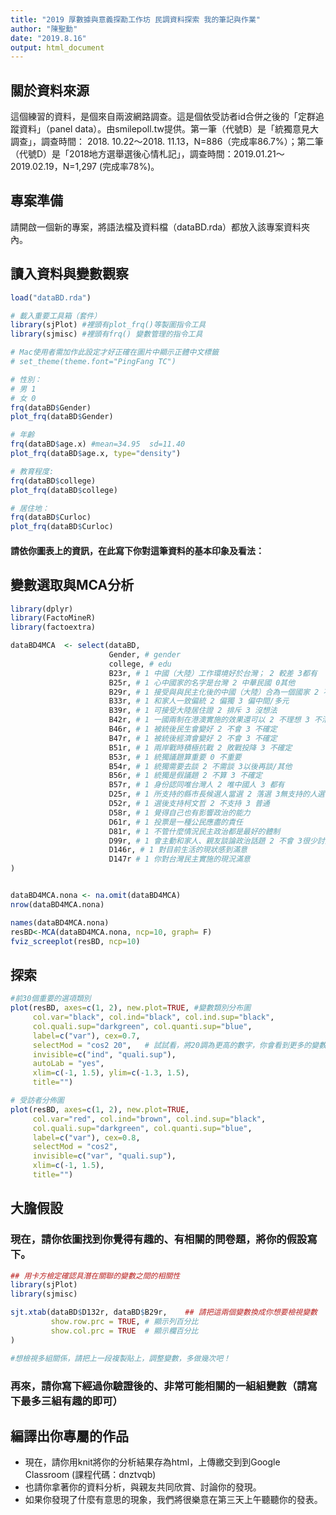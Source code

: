 ```yaml
---
title: "2019 厚數據與意義探勘工作坊 民調資料探索 我的筆記與作業"
author: "陳聖勳"
date: "2019.8.16"
output: html_document
---
```


## 關於資料來源
這個練習的資料，是個來自兩波網路調查。這是個依受訪者id合併之後的「定群追蹤資料」（panel data）。由smilepoll.tw提供。第一筆（代號B）是「統獨意見大調查」，調查時間： 2018. 10.22～2018. 11.13，N=886（完成率86.7%）；第二筆（代號D）是「2018地方選舉選後心情札記」，調查時間：2019.01.21～2019.02.19，N=1,297 (完成率78%)。

## 專案準備
請開啟一個新的專案，將語法檔及資料檔（dataBD.rda）都放入該專案資料夾內。

## 讀入資料與變數觀察
```r

load("dataBD.rda") 

# 載入重要工具箱（套件）
library(sjPlot) #裡頭有plot_frq()等製圖指令工具
library(sjmisc) #裡頭有frq() 變數管理的指令工具

# Mac使用者需加作此設定才好正確在圖片中顯示正體中文標籤
# set_theme(theme.font="PingFang TC")  

# 性別：
# 男 1
# 女 0
frq(dataBD$Gender)
plot_frq(dataBD$Gender)

# 年齡
frq(dataBD$age.x) #mean=34.95  sd=11.40
plot_frq(dataBD$age.x, type="density")

# 教育程度: 
frq(dataBD$college)
plot_frq(dataBD$college)

# 居住地：
frq(dataBD$Curloc)
plot_frq(dataBD$Curloc)
```

#### 請依你圖表上的資訊，在此寫下你對這筆資料的基本印象及看法：



## 變數選取與MCA分析

```r
library(dplyr)
library(FactoMineR)
library(factoextra)

dataBD4MCA  <- select(dataBD, 
                      Gender, # gender
                      college, # edu 
                      B23r, # 1 中國（大陸）工作環境好於台灣； 2 較差 3都有
                      B25r, # 1 心中國家的名字是台灣 2 中華民國 0其他
                      B29r, # 1 接受與與民主化後的中國（大陸）合為一個國家 2 不接受 3 看狀況
                      B33r, # 1 和家人一致偏統 2 偏獨 3 偏中間/多元
                      B39r, # 1 可接受大陸居住證 2 排斥 3 沒想法
                      B42r, # 1 一國兩制在港澳實施的效果還可以 2 不理想 3 不清楚
                      B46r, # 1 被統後民生會變好 2 不會 3 不確定
                      B47r, # 1 被統後經濟會變好 2 不會 3 不確定
                      B51r, # 1 兩岸戰時積極抗戰 2 敗戰投降 3 不確定
                      B53r, # 1 統獨議題算重要 0 不重要
                      B54r, # 1 統獨需要去談 2 不需談 3以後再談/其他
                      B56r, # 1 統獨是假議題 2 不算 3 不確定
                      B57r, # 1 身份認同唯台灣人 2 唯中國人 3 都有
                      D25r, # 1 所支持的縣市長候選人當選 2 落選 3無支持的人選
                      D52r, # 1 選後支持柯文哲 2 不支持 3 普通
                      D58r, # 1 覺得自己也有影響政治的能力
                      D61r, # 1 投票是一種公民應盡的責任
                      D81r, # 1 不管什麼情況民主政治都是最好的體制
                      D99r, # 1 會主動和家人、親友談論政治話題 2 不會 3很少討論
                      D146r, # 1 對目前生活的現狀感到滿意
                      D147r # 1 你對台灣民主實施的現況滿意
)


dataBD4MCA.nona <- na.omit(dataBD4MCA)
nrow(dataBD4MCA.nona) 

names(dataBD4MCA.nona) 
resBD<-MCA(dataBD4MCA.nona, ncp=10, graph= F) 
fviz_screeplot(resBD, ncp=10) 

```

## 探索
```r
#前30個重要的選項類別
plot(resBD, axes=c(1, 2), new.plot=TRUE, #變數類別分布圖
     col.var="black", col.ind="black", col.ind.sup="black",
     col.quali.sup="darkgreen", col.quanti.sup="blue",
     label=c("var"), cex=0.7, 
     selectMod = "cos2 20",   # 試試看，將20調為更高的數字，你會看到更多的變數類別
     invisible=c("ind", "quali.sup"), 
     autoLab = "yes",
     xlim=c(-1, 1.5), ylim=c(-1.3, 1.5),
     title="") 

# 受訪者分佈圖
plot(resBD, axes=c(1, 2), new.plot=TRUE,
     col.var="red", col.ind="brown", col.ind.sup="black",
     col.quali.sup="darkgreen", col.quanti.sup="blue",
     label=c("var"), cex=0.8,
     selectMod = "cos2",
     invisible=c("var", "quali.sup"),
     xlim=c(-1, 1.5),
     title="")
```

## 大膽假設
### 現在，請你依圖找到你覺得有趣的、有相關的問卷題，將你的假設寫下。


```r
## 用卡方檢定確認具潛在關聯的變數之間的相關性  
library(sjPlot)
library(sjmisc)

sjt.xtab(dataBD$D132r, dataBD$B29r,    ## 請把這兩個變數換成你想要檢視變數
         show.row.prc = TRUE, # 顯示列百分比
         show.col.prc = TRUE  # 顯示欄百分比
)

#想檢視多組關係，請把上一段複製貼上，調整變數，多做幾次吧！

```

### 再來，請你寫下經過你驗證後的、非常可能相關的一組組變數（請寫下最多三組有趣的即可）


## 編譯出你專屬的作品
- 現在，請你用knit將你的分析結果存為html，上傳繳交到到Google Classroom (課程代碼：dnztvqb)
- 也請你拿著你的資料分析，與親友共同欣賞、討論你的發現。
- 如果你發現了什麼有意思的現象，我們將很樂意在第三天上午聽聽你的發表。
